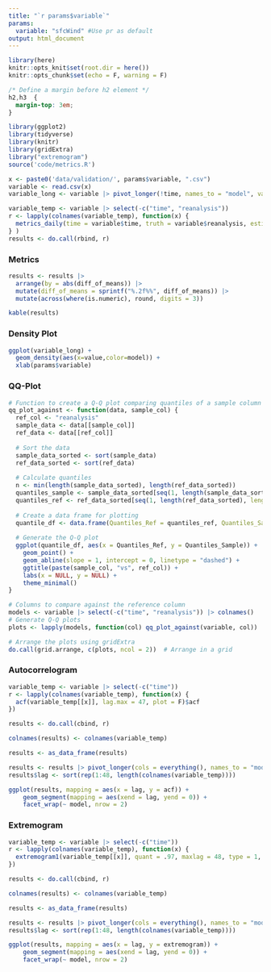 ```yaml
---
title: "`r params$variable`"
params:
  variable: "sfcWind" #Use pr as default
output: html_document
---
```


```r
library(here)
knitr::opts_knit$set(root.dir = here())
knitr::opts_chunk$set(echo = F, warning = F)
```

```css
/* Define a margin before h2 element */
h2,h3  {
  margin-top: 3em;
}
```

```r
library(ggplot2)
library(tidyverse)
library(knitr)
library(gridExtra)
library("extremogram")
source('code/metrics.R')
```

```r
x <- paste0('data/validation/', params$variable, ".csv")
variable <- read.csv(x)
variable_long <- variable |> pivot_longer(!time, names_to = "model", values_to = "value")
```

```r
variable_temp <- variable |> select(-c("time", "reanalysis"))
r <- lapply(colnames(variable_temp), function(x) {
  metrics_daily(time = variable$time, truth = variable$reanalysis, estimate = variable[[x]], model = x)
} )
results <- do.call(rbind, r)
```

### Metrics

```r
results <- results |>
  arrange(by = abs(diff_of_means)) |>
  mutate(diff_of_means = sprintf("%.2f%%", diff_of_means)) |>
  mutate(across(where(is.numeric), round, digits = 3)) 

kable(results)
```

### Density Plot

```r
ggplot(variable_long) +
  geom_density(aes(x=value,color=model)) +
  xlab(params$variable)
```

### QQ-Plot

```r
# Function to create a Q-Q plot comparing quantiles of a sample column against a reference column
qq_plot_against <- function(data, sample_col) {
  ref_col <- "reanalysis"
  sample_data <- data[[sample_col]]
  ref_data <- data[[ref_col]]
  
  # Sort the data
  sample_data_sorted <- sort(sample_data)
  ref_data_sorted <- sort(ref_data)
  
  # Calculate quantiles
  n <- min(length(sample_data_sorted), length(ref_data_sorted))
  quantiles_sample <- sample_data_sorted[seq(1, length(sample_data_sorted), length.out = n)]
  quantiles_ref <- ref_data_sorted[seq(1, length(ref_data_sorted), length.out = n)]
  
  # Create a data frame for plotting
  quantile_df <- data.frame(Quantiles_Ref = quantiles_ref, Quantiles_Sample = quantiles_sample)
  
  # Generate the Q-Q plot
  ggplot(quantile_df, aes(x = Quantiles_Ref, y = Quantiles_Sample)) +
    geom_point() +
    geom_abline(slope = 1, intercept = 0, linetype = "dashed") +
    ggtitle(paste(sample_col, "vs", ref_col)) +
    labs(x = NULL, y = NULL) +
    theme_minimal()
}

# Columns to compare against the reference column
models <- variable |> select(-c("time", "reanalysis")) |> colnames()
# Generate Q-Q plots
plots <- lapply(models, function(col) qq_plot_against(variable, col))

# Arrange the plots using gridExtra
do.call(grid.arrange, c(plots, ncol = 2))  # Arrange in a grid
```

### Autocorrelogram


```r
variable_temp <- variable |> select(-c("time"))
r <- lapply(colnames(variable_temp), function(x) {
  acf(variable_temp[[x]], lag.max = 47, plot = F)$acf
})

results <- do.call(cbind, r)

colnames(results) <- colnames(variable_temp)

results <- as_data_frame(results)

results <- results |> pivot_longer(cols = everything(), names_to = "model", values_to = "acf")
results$lag <- sort(rep(1:48, length(colnames(variable_temp))))

ggplot(results, mapping = aes(x = lag, y = acf)) +
    geom_segment(mapping = aes(xend = lag, yend = 0)) +
    facet_wrap(~ model, nrow = 2)
```

### Extremogram

```r
variable_temp <- variable |> select(-c("time"))
r <- lapply(colnames(variable_temp), function(x) {
  extremogram1(variable_temp[[x]], quant = .97, maxlag = 48, type = 1, ploting = 0)
})

results <- do.call(cbind, r)

colnames(results) <- colnames(variable_temp)

results <- as_data_frame(results)

results <- results |> pivot_longer(cols = everything(), names_to = "model", values_to = "extremogram")
results$lag <- sort(rep(1:48, length(colnames(variable_temp))))

ggplot(results, mapping = aes(x = lag, y = extremogram)) +
    geom_segment(mapping = aes(xend = lag, yend = 0)) +
    facet_wrap(~ model, nrow = 2)
```
